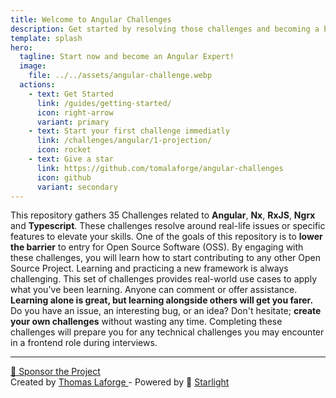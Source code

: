 ```yaml
---
title: Welcome to Angular Challenges
description: Get started by resolving those challenges and becoming a better Angular FrontEnd engineer.
template: splash
hero:
  tagline: Start now and become an Angular Expert!
  image:
    file: ../../assets/angular-challenge.webp
  actions:
    - text: Get Started
      link: /guides/getting-started/
      icon: right-arrow
      variant: primary
    - text: Start your first challenge immediatly
      link: /challenges/angular/1-projection/
      icon: rocket
    - text: Give a star
      link: https://github.com/tomalaforge/angular-challenges
      icon: github
      variant: secondary
---
```



<CardGrid>
<Card title="35 Challenges">
    This repository gathers 35 Challenges related to <b>Angular</b>, <b>Nx</b>, <b>RxJS</b>, <b>Ngrx</b> and <b>Typescript</b>. 
    These challenges resolve around real-life issues or specific features to elevate your skills.
</Card>

<Card title="Become an OSS Maintainer">
  One of the goals of this repository is to <b>lower the barrier</b> to entry
  for Open Source Software (OSS). By engaging with these challenges, you will
  learn how to start contributing to any other Open Source Project.
</Card>

<Card title="Learn Alongside Others">
  Learning and practicing a new framework is always challenging. This set of
  challenges provides real-world use cases to apply what you've been learning.
  Anyone can comment or offer assistance.
  <b>
    Learning alone is great, but learning alongside others will get you farer.
  </b>
</Card>

<Card title="Contribute">
  Do you have an issue, an interesting bug, or an idea? Don't hesitate;
  <b>create your own challenges</b> without wasting any time.
</Card>

<Card title="Prepare Yourself for Interviews">
    Completing these challenges will prepare you for any technical challenges you may encounter in a frontend role during interviews.
</Card>
</CardGrid>

---

<div class="article-footer">
  <a href="https://github.com/sponsors/tomalaforge" alt="Sponsor link">
    🤍 Sponsor the Project
  </a>
</div>

<div class="main-page-footer">
  Created by
  <a href="https://github.com/tomalaforge?tab=repositories">
    Thomas Laforge
  </a> - Powered by 🌟 <a href="https://starlight.astro.build/">Starlight</a>
</div>
